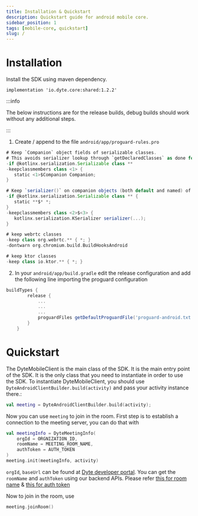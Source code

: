 ```yaml
---
title: Installation & Quickstart
description: Quickstart guide for android mobile core.
sidebar_position: 1
tags: [mobile-core, quickstart]
slug: /
---
```


# Installation


Install the SDK using maven dependency.

```shell
implementation 'io.dyte.core:shared:1.2.2'
```

:::info

The below instructions are for the release builds, debug builds should work without any additional steps.

:::

1. Create / append to the file `android/app/proguard-rules.pro`

```groovy
# Keep `Companion` object fields of serializable classes.
# This avoids serializer lookup through `getDeclaredClasses` as done for named companion objects.
-if @kotlinx.serialization.Serializable class **
-keepclassmembers class <1> {
   static <1>$Companion Companion;
}

# Keep `serializer()` on companion objects (both default and named) of serializable classes.
-if @kotlinx.serialization.Serializable class ** {
   static **$* *;
}
-keepclassmembers class <2>$<3> {
   kotlinx.serialization.KSerializer serializer(...);
}

# keep webrtc classes
-keep class org.webrtc.** { *; }
-dontwarn org.chromium.build.BuildHooksAndroid

# keep ktor classes
-keep class io.ktor.** { *; }
```

2. In your `android/app/build.gradle` edit the release configuration and add the following line importing the proguard configuration

```groovy
buildTypes {
        release {
            ...
            ...
            ...
            proguardFiles getDefaultProguardFile('proguard-android.txt'), 'proguard-rules.pro'
        }
    }
```


# Quickstart

The DyteMobileClient is the main class of the SDK. It is the main entry point of the SDK. It is the only class that you need to instantiate in order to use the SDK. To instantiate DyteMobileClient, you should use `DyteAndroidClientBuilder.build(activity)` and pass your activity instance there.:

```kotlin
val meeting = DyteAndroidClientBuilder.build(activity);
```

Now you can use `meeting` to join in the room.
First step is to establish a connection to the meeting server, you can do that with 

```kotlin
val meetingInfo = DyteMeetingInfo(
    orgId = ORGNIZATION_ID,
    roomName = MEETING_ROOM_NAME,
    authToken = AUTH_TOKEN
)
meeting.init(meetingInfo, activity)
```

`orgId`, `baseUrl` can be found at [Dyte developer portal](https://dev.dyte.in/).
You can get the `roomName` and `authToken` using our backend APIs. Please refer [this for room name](https://docs.dyte.io/api#/operations/createMeeting) & [this for auth token](https://docs.dyte.io/api#/operations/addParticipant)

Now to join in the room, use 

```kotlin
meeting.joinRoom()
```
